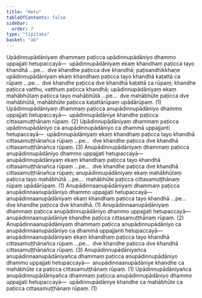 ```yaml
---
title: "Hetu"
tableOfContents: false
sidebar:
  order: 7
type: "tipitaka"
basket: "ab"
---
```



<DynamicBreadcrumb />

<Division number="1">

<Paragraph number="2437">
Upādinnupādāniyaṃ dhammaṃ paṭicca upādinnupādāniyo dhammo uppajjati hetupaccayā—  upādinnupādāniyaṃ ekaṃ khandhaṃ paṭicca tayo khandhā …pe…  dve khandhe paṭicca dve khandhā; paṭisandhikkhaṇe upādinnupādāniyaṃ ekaṃ khandhaṃ paṭicca tayo khandhā kaṭattā ca rūpaṃ …pe…  dve khandhe paṭicca dve khandhā kaṭattā ca rūpaṃ; khandhe paṭicca vatthu, vatthuṃ paṭicca khandhā; upādinnupādāniyaṃ ekaṃ mahābhūtaṃ paṭicca tayo mahābhūtā …pe…  dve mahābhūte paṭicca dve mahābhūtā, mahābhūte paṭicca kaṭattārūpaṃ upādārūpaṃ. (1)
</Paragraph>

<Paragraph number="2438">
Upādinnupādāniyaṃ dhammaṃ paṭicca anupādinnupādāniyo dhammo uppajjati hetupaccayā—  upādinnupādāniye khandhe paṭicca cittasamuṭṭhānaṃ rūpaṃ. (2)
</Paragraph>

<Paragraph number="2439">
Upādinnupādāniyaṃ dhammaṃ paṭicca upādinnupādāniyo ca anupādinnupādāniyo ca dhammā uppajjanti hetupaccayā—  upādinnupādāniyaṃ ekaṃ khandhaṃ paṭicca tayo khandhā cittasamuṭṭhānañca rūpaṃ …pe…  dve khandhe paṭicca dve khandhā cittasamuṭṭhānañca rūpaṃ. (3)
</Paragraph>

<Paragraph number="2440">
Anupādinnupādāniyaṃ dhammaṃ paṭicca anupādinnupādāniyo dhammo uppajjati hetupaccayā—  anupādinnupādāniyaṃ ekaṃ khandhaṃ paṭicca tayo khandhā cittasamuṭṭhānañca rūpaṃ …pe…  dve khandhe paṭicca dve khandhā cittasamuṭṭhānañca rūpaṃ; anupādinnupādāniyaṃ ekaṃ mahābhūtaṃ paṭicca tayo mahābhūtā …pe…  mahābhūte paṭicca cittasamuṭṭhānaṃ rūpaṃ upādārūpaṃ. (1)
</Paragraph>

<Paragraph number="2441">
Anupādinnaanupādāniyaṃ dhammaṃ paṭicca anupādinnaanupādāniyo dhammo uppajjati hetupaccayā—  anupādinnaanupādāniyaṃ ekaṃ khandhaṃ paṭicca tayo khandhā …pe…  dve khandhe paṭicca dve khandhā. (1)
</Paragraph>

<Paragraph number="2442">
Anupādinnaanupādāniyaṃ dhammaṃ paṭicca anupādinnupādāniyo dhammo uppajjati hetupaccayā—  anupādinnaanupādāniye khandhe paṭicca cittasamuṭṭhānaṃ rūpaṃ. (2)
</Paragraph>

<Paragraph number="2443">
Anupādinnaanupādāniyaṃ dhammaṃ paṭicca anupādinnupādāniyo ca anupādinnaanupādāniyo ca dhammā uppajjanti hetupaccayā—  anupādinnaanupādāniyaṃ ekaṃ khandhaṃ paṭicca tayo khandhā cittasamuṭṭhānañca rūpaṃ …pe…  dve khandhe paṭicca dve khandhā cittasamuṭṭhānañca rūpaṃ. (3)
</Paragraph>

<Paragraph number="2444">
Anupādinnupādāniyañca anupādinnaanupādāniyañca dhammaṃ paṭicca anupādinnupādāniyo dhammo uppajjati hetupaccayā—  anupādinnaanupādāniye khandhe ca mahābhūte ca paṭicca cittasamuṭṭhānaṃ rūpaṃ. (1)
</Paragraph>

<Paragraph number="2445">
Upādinnupādāniyañca anupādinnupādāniyañca dhammaṃ paṭicca anupādinnupādāniyo dhammo uppajjati hetupaccayā—  upādinnupādāniye khandhe ca mahābhūte ca paṭicca cittasamuṭṭhānaṃ rūpaṃ. (1)
</Paragraph>
</Division>